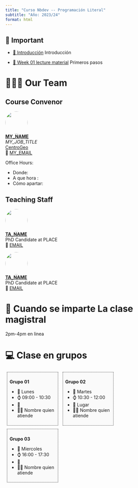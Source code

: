 ---
title: "Curso Nbdev -- Programación Literal"
subtitle: "Año: 2023/24"
format: html
---

::: {.callout-important collapse=false}
## 📢 Important



- [🎺 Introducción](/2023/weeks/week01/page.qmd) Introducción 

- [👣 Week 01 lecture material](/2023/weeks/week03/page_1pasos.qmd) Primeros pasos

:::


# 🧑🏻‍🏫 Our Team

::: {.panel-tabset}
## Course Convenor


![](/figures/people/professor_octopus.png){fig-align="left" fig-alt="Dr. J. Miguel Salazar" style="object-fit: cover;width:5em;height:5em;border-radius: 50%;"}  
**[MY_NAME](#)** <br/>
_MY_JOB_TITLE_ <br/>
[CentroGeo](#)</a><br/>
📧 [MY_EMAIL](mailto: msalazar@centrogeo.edu.mx)

Office Hours: 

- Donde:
- A que hora :
- Cómo apartar:

## Teaching Staff

![](/figures/people/ta_octopunian.png){fig-align="left" fig-alt="Nombre quien atiende" style="object-fit: cover;width:5em;height:5em;border-radius: 50%;"}  
**[TA_NAME](#)** <br/>
PhD Candidate at PLACE <br> 
📧 [EMAIL](mailto:)

![](/figures/people/ta_octopunian2.png){fig-align="left" fig-alt="Nombre quien atiende 2" style="object-fit: cover;width:5em;height:5em;border-radius: 50%;"}  
**[TA_NAME](#)** <br/>
PhD Candidate at PLACE <br> 
📧 [EMAIL](mailto:)


:::

# 📍 Cuando se imparte La clase magistral

 2pm-4pm en linea 

# 💻 Clase en grupos 

::: {style="display:inline-block;width: 28.5%;border-style: dotted;border-width: 1px;border-color: &quot;#fefefe&quot;; margin:1%;padding:1.5%;background-color:#fafafa"}

**Grupo 01**

- 📆 Lunes
- ⌚ 09:00 - 10:30
- 📍 
- 🧑‍🏫 Nombre quien atiende
:::


::: {style="display:inline-block;width: 28.5%;border-style: dotted;border-width: 1px;border-color: &quot;#fefefe&quot;; margin:1%;padding:1.5%;background-color:#fafafa"}
**Grupo 02**

            
- 📆 Martes
- ⌚ 10:30 - 12:00
- 📍 Lugar
- 🧑‍🏫 Nombre quien atiende
            
:::

::: {style="display:inline-block;width: 28.5%;border-style: dotted;border-width: 1px;border-color: &quot;#fefefe&quot;; margin:1%;padding:1.5%;background-color:#fafafa"}
**Grupo 03**

- 📆 Miercoles
- ⌚ 16:00 - 17:30
- 📍 
- 🧑‍🏫 Nombre quien atiende
:::
